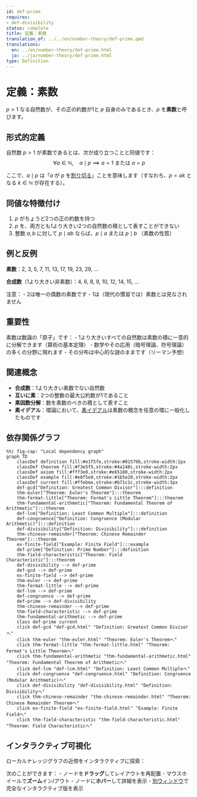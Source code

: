 ```yaml
---
id: def-prime
requires:
- def-divisibility
status: complete
title: 定義：素数
translation_of: ../../en/number-theory/def-prime.qmd
translations:
  en: ../en/number-theory/def-prime.html
  ja: ../ja/number-theory/def-prime.html
type: Definition
---
```


# 定義：素数 {#def-prime}

$p > 1$ なる自然数が、その正の約数が1と $p$ 自身のみであるとき、$p$ を**素数**と呼びます。

## 形式的定義

自然数 $p > 1$ が素数であるとは、次が成り立つことと同値です：
$$\forall a \in \mathbb{N}, \quad a \mid p \implies a = 1 \text{ または } a = p$$

ここで、$a \mid p$ は「$a$ が $p$ を[割り切る](def-divisibility.qmd)」ことを意味します（すなわち、$p = ak$ となる $k \in \mathbb{N}$ が存在する）。

## 同値な特徴付け

1. $p$ がちょうど2つの正の約数を持つ
2. $p$ を、両方とも1より大きい2つの自然数の積として表すことができない
3. 整数 $a, b$ に対して $p \mid ab$ ならば、$p \mid a$ または $p \mid b$ （素数の性質）

## 例と反例

**素数**：2, 3, 5, 7, 11, 13, 17, 19, 23, 29, ...

**合成数**（1より大きい非素数）：4, 6, 8, 9, 10, 12, 14, 15, ...

注意：
- 2は唯一の偶数の素数です
- 1は（現代の慣習では）素数とは見なされません

## 重要性

素数は数論の「原子」です：
- 1より大きいすべての自然数は素数の積に一意的に分解できます（算術の基本定理）
- 数学やその応用（暗号理論、符号理論）の多くの分野に現れます
- その分布は中心的な謎のままです（リーマン予想）

## 関連概念

- **合成数**：1より大きい素数でない自然数
- **互いに素**：2つの整数の最大公約数が1であること
- **素因数分解**：数を素数のべきの積として表すこと
- **素イデアル**：環論において、[素イデアル](../algebra/def-prime-ideal.qmd)は素数の概念を任意の環に一般化したものです

## 依存関係グラフ

```mermaid
%%| fig-cap: "Local dependency graph"
graph TD
    classDef definition fill:#e1f5fe,stroke:#01579b,stroke-width:2px
    classDef theorem fill:#f3e5f5,stroke:#4a148c,stroke-width:2px
    classDef axiom fill:#fff3e0,stroke:#e65100,stroke-width:2px
    classDef example fill:#e8f5e9,stroke:#1b5e20,stroke-width:2px
    classDef current fill:#ffebee,stroke:#b71c1c,stroke-width:3px
    def-gcd["Definition: Greatest Common Divisor"]:::definition
    thm-euler["Theorem: Euler's Theorem"]:::theorem
    thm-fermat-little["Theorem: Fermat's Little Theorem"]:::theorem
    thm-fundamental-arithmetic["Theorem: Fundamental Theorem of Arithmetic"]:::theorem
    def-lcm["Definition: Least Common Multiple"]:::definition
    def-congruence["Definition: Congruence (Modular Arithmetic)"]:::definition
    def-divisibility["Definition: Divisibility"]:::definition
    thm-chinese-remainder["Theorem: Chinese Remainder Theorem"]:::theorem
    ex-finite-field["Example: Finite Field"]:::example
    def-prime["Definition: Prime Number"]:::definition
    thm-field-characteristic["Theorem: Field Characteristic"]:::theorem
    def-divisibility --> def-prime
    def-gcd --> def-prime
    ex-finite-field --> def-prime
    thm-euler --> def-prime
    thm-fermat-little --> def-prime
    def-lcm --> def-prime
    def-congruence --> def-prime
    def-prime --> def-divisibility
    thm-chinese-remainder --> def-prime
    thm-field-characteristic --> def-prime
    thm-fundamental-arithmetic --> def-prime
    class def-prime current
    click def-gcd "def-gcd.html" "Definition: Greatest Common Divisorへ"
    click thm-euler "thm-euler.html" "Theorem: Euler's Theoremへ"
    click thm-fermat-little "thm-fermat-little.html" "Theorem: Fermat's Little Theoremへ"
    click thm-fundamental-arithmetic "thm-fundamental-arithmetic.html" "Theorem: Fundamental Theorem of Arithmeticへ"
    click def-lcm "def-lcm.html" "Definition: Least Common Multipleへ"
    click def-congruence "def-congruence.html" "Definition: Congruence (Modular Arithmetic)へ"
    click def-divisibility "def-divisibility.html" "Definition: Divisibilityへ"
    click thm-chinese-remainder "thm-chinese-remainder.html" "Theorem: Chinese Remainder Theoremへ"
    click ex-finite-field "ex-finite-field.html" "Example: Finite Fieldへ"
    click thm-field-characteristic "thm-field-characteristic.html" "Theorem: Field Characteristicへ"
```

## インタラクティブ可視化

ローカルナレッジグラフの近傍をインタラクティブに探索：

::: {.graph-viz data-id="def-prime" data-width="700" data-height="500"}
:::

次のことができます：
- ノードを**ドラッグ**してレイアウトを再配置
- マウスホイールで**ズーム**イン/アウト
- ノードに**ホバー**して詳細を表示
- [別ウィンドウ](../../output/interactive/def-prime.html){target="_blank"}で完全なインタラクティブ版を表示
